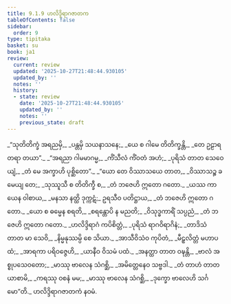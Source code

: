 ```yaml
---
title: 9.1.9 ဟလိဒ္ဒိရာဂဇာတက
tableOfContents: false
sidebar:
  order: 9
type: tipitaka
basket: su
book: ja1
review:
  current: review
  updated: '2025-10-27T21:48:44.930105'
  updated_by: ''
  notes: ''
  history:
  - state: review
    date: '2025-10-27T21:48:44.930105'
    updated_by: ''
    notes: ''
    previous_state: draft
---
```



<ReviewStatus review={frontmatter.review} showDetails={true} />

<HypothesisAnnotation frontmatter={frontmatter} />

<DynamicBreadcrumb />

<Division number="78" book="ja1" e="ch" v="22" p="195">

<Paragraph number="1866" type="verses" book="ja1">
_“သုတိတိက္ခံ အရညမှိ,_  
_ပန္တမှိ သယနာသနေ;_  
_ယေ စ ဂါမေ တိတိက္ခန္တိ,_  
_တေ ဥဠာရတရာ တယာ”._  

</Paragraph>

</Division>
<Division number="79" book="ja1" e="ch" v="22" p="195">

<Paragraph number="1867" type="verses" book="ja1">
_“အရညာ ဂါမမာဂမ္မ,_  
_ကိံသီလံ ကိံဝတံ အဟံ;_  
_ပုရိသံ တာတ သေဝေယျံ,_  
_တံ မေ အက္ခာဟိ ပုစ္ဆိတော”._  

</Paragraph>

</Division>
<Division number="80" book="ja1" e="ch" v="22" p="195">

<Paragraph number="1868" type="verses" book="ja1">
_“ယော တေ ဝိဿာသယေ တာတ,_  
_ဝိဿာသဉ္စ ခမေယျ တေ;_  
_သုဿူသီ စ တိတိက္ခီ စ,_  
_တံ ဘဇေဟိ ဣတော ဂတော._  

</Paragraph>

</Division>
<Division number="81" book="ja1" e="ch" v="22" p="196">

<Paragraph number="1869" type="verses" book="ja1">
_ယဿ ကာယေန ဝါစာယ,_  
_မနသာ နတ္ထိ ဒုက္ကဋံ;_  
ဥရသီဝ ပတိဋ္ဌာယ,_  
_တံ ဘဇေဟိ ဣတော ဂတော._  

</Paragraph>

</Division>
<Division number="82" book="ja1" e="ch" v="22" p="196">

<Paragraph number="1870" type="verses" book="ja1">
_ယော စ ဓမ္မေန စရတိ,_  
_စရန္တောပိ န မညတိ;_  
_ဝိသုဒ္ဓကာရိံ သပ္ပညံ,_  
_တံ ဘဇေဟိ ဣတော ဂတော._  

</Paragraph>

</Division>
<Division number="83" book="ja1" e="ch" v="22" p="196">

<Paragraph number="1871" type="verses" book="ja1">
_ဟလိဒ္ဒိရာဂံ ကပိစိတ္တံ,_  
_ပုရိသံ ရာဂဝိရာဂိနံ;_  
_တာဒိသံ တာတ မာ သေဝိ,_  
_နိမ္မနုဿမ္ပိ စေ သိယာ._  

</Paragraph>

</Division>
<Division number="84" book="ja1" e="ch" v="22" p="196">

<Paragraph number="1872" type="verses" book="ja1">
_အာသီဝိသံဝ ကုပိတံ,_  
_မီဠှလိတ္တံ မဟာပထံ;_  
_အာရကာ ပရိဝဇ္ဇေဟိ,_  
_ယာနီဝ ဝိသမံ ပထံ._  

</Paragraph>

</Division>
<Division number="85" book="ja1" e="ch" v="22" p="196">

<Paragraph number="1873" type="verses" book="ja1">
_အနတ္ထာ တာတ ဝဍ္ဎန္တိ,_  
_ဗာလံ အစ္စုပသေဝတော;_  
_မာဿု ဗာလေန သံဂစ္ဆိ,_  
_အမိတ္တေနေဝ သဗ္ဗဒါ._  

</Paragraph>

</Division>
<Division number="86" book="ja1" e="ch" v="22" p="196">

<Paragraph number="1874" type="verses" book="ja1">
_တံ တာဟံ တာတ ယာစာမိ,_  
_ကရဿု ဝစနံ မမ;_  
_မာဿု ဗာလေန သံဂစ္ဆိ,_  
_ဒုက္ခော ဗာလေဟိ သင်္ဂမော”တိ._  


</Paragraph>
</Division>

<Paragraph number="1875" type="center" book="ja1">
ဟလိဒ္ဒိရာဂဇာတကံ နဝမံ.
</Paragraph>